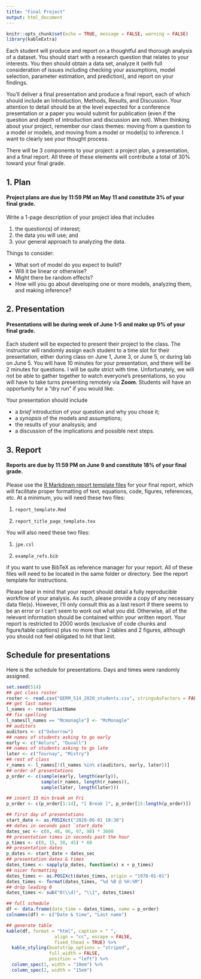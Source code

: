 ```yaml
---
title: "Final Project"
output: html_document
---
```


```r
knitr::opts_chunk$set(echo = TRUE, message = FALSE, warning = FALSE)
library(kableExtra)
```


Each student will produce and report on a thoughtful and thorough analysis of a dataset. You should start with a research question that relates to your interests. You then should obtain a data set, analyze it (with full consideration of issues including checking your assumptions, model selection, parameter estimation, and prediction), and report on your findings.

You’ll deliver a final presentation and produce a final report, each of which should include an Introduction, Methods, Results, and Discussion. Your attention to detail should be at the level expected for a conference presentation or a paper you would submit for publication (even if the question and depth of introduction and discussion are not). When thinking about your project, remember our class themes: moving from a question to a model or models, and moving from a model or model(s) to inference. I want to clearly see your thought process.

There will be 3 components to your project: a project plan, a presentation, and a final report. All three of these elements will contribute a total of 30% toward your final grade.

## 1. Plan

#### Project plans are due by 11:59 PM on May 11 and constitute 3% of your final grade.

Write a 1-page description of your project idea that includes 

1. the question(s) of interest;  
2. the data you will use; and  
3. your general approach to analyzing the data.  

Things to consider:

* What sort of model do you expect to build?  
* Will it be linear or otherwise?  
* Might there be random effects?  
* How will you go about developing one or more models, analyzing them, and making inference?

## 2. Presentation

#### Presentations will be during week of June 1-5 and make up 9% of your final grade.

Each student will be expected to present their project to the class. The instructor will randomly assign each student to a time slot for their presentation, either during class on June 1, June 3, or June 5, or during lab on June 5. You will have 10 minutes for your presentation, and there will be 2 minutes for questions. I will be quite strict with time. Unfortunately, we will not be able to gather together to watch everyone's presentations, so you will have to take turns presenting remotely via **Zoom**. Students will have an opportunity for a "dry run" if you would like.

Your presentation should include

* a *brief* introduction of your question and why you chose it;  
* a *synopsis* of the models and assumptions;  
* the results of your analsysis; and
* a discussion of the implications and possible next steps.

## 3. Report

#### Reports are due by 11:59 PM on June 9 and constitute 18% of your final grade.

Please use the [R Markdown report template files](https://github.com/QERM514/website/tree/master/project) for your final report, which will facilitate proper formatting of text, equations, code, figures, references, etc. At a minimum, you will need these two files:

1) `report_template.Rmd`

2) `report_title_page_template.tex`

You will also need these two files:

1) `jpe.csl`

2) `example_refs.bib`

if you want to use BibTeX as reference manager for your report. All of these files will need to be located in the same folder or directory. See the report template for instructions.

Please bear in mind that your report should detail a fully reproducible workflow of your analysis. As such, please provide a copy of any necessary data file(s). However, I’ll only consult this as a last resort if there seems to be an error or I can’t seem to work out what you did. Otherwise, all of the relevant information should be contained within your written report. Your report is restricted to 2000 words (exclusive of code chunks and figure/table captions) plus no more than 2 tables and 2 figures, although you should not feel obligated to hit that limit.

## Schedule for presentations

Here is the schedule for presentations. Days and times were randomly assigned.

```r
set.seed(514)
## get class roster
roster <- read.csv("QERM_514_2020_students.csv", stringsAsFactors = FALSE)
## get last names
l_names <- roster$LastName
## fix spelling
l_names[l_names == "Mcmonagle"] <- "McMonagle"
## auditors
auditors <- c("Oxborrow")
## names of students asking to go early
early <- c("Aeluro", "Duvall")
## names of students asking to go late
later <- c("Tournay", "Mistry")
## rest of class
r_names <- l_names[!(l_names %in% c(auditors, early, later))]
## order of presentations
p_order <- c(sample(early, length(early)),
             sample(r_names, length(r_names)),
             sample(later, length(later)))

## insert 15 min break on Fri
p_order <- c(p_order[1:14], "[ Break ]", p_order[15:length(p_order)])

## first day of presentations
start_date <- as.POSIXct("2020-06-01 10:30")
## dates in seconds past `start_date`
dates_sec <- c(0, 48, 96, 97, 98) * 3600
## presentation times in seconds past the hour
p_times <- c(0, 15, 30, 45) * 60
## presentation dates
p_dates <- start_date + dates_sec
## presentation dates & times
dates_times <- sapply(p_dates, function(x) x + p_times)
## nicer formatting
dates_times <- as.POSIXct(dates_times, origin = "1970-01-01")
dates_times <- format(dates_times, "%d %B @ %H:%M")
## drop leading 0
dates_times <- sub("0(\\d)", "\\1", dates_times)

## full schedule
df <- data.frame(date_time = dates_times, name = p_order)
colnames(df) <- c("Date & time", "Last name")

## generate table
kable(df, format = "html", caption = " ",
                  align = "cc", escape = FALSE,
                  fixed_thead = TRUE) %>%
  kable_styling(bootstrap_options = "striped",
                full_width = FALSE,
                position = "left") %>%
  column_spec(1, width = "10em") %>%
  column_spec(2, width = "15em") 
```

